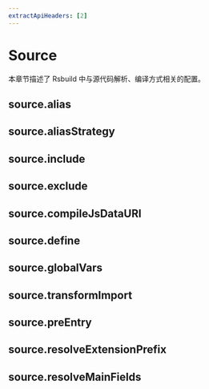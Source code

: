```yaml
---
extractApiHeaders: [2]
---
```


# Source

本章节描述了 Rsbuild 中与源代码解析、编译方式相关的配置。

## source.alias


<Alias />

## source.aliasStrategy


<AliasStrategy />

## source.include


<Include />

## source.exclude


<Exclude />

## source.compileJsDataURI


<CompileJsDataURI />

## source.define


<Define />

## source.globalVars


<GlobalVars />

## source.transformImport


<TransformImport />

## source.preEntry


<PreEntry />

## source.resolveExtensionPrefix


<ResolveExtensionPrefix />

## source.resolveMainFields


<ResolveMainFields />
